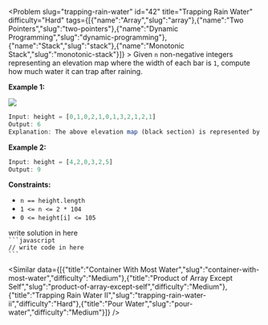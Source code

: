 
<Problem slug="trapping-rain-water" id="42" title="Trapping Rain Water" difficulty="Hard" tags={[{"name":"Array","slug":"array"},{"name":"Two Pointers","slug":"two-pointers"},{"name":"Dynamic Programming","slug":"dynamic-programming"},{"name":"Stack","slug":"stack"},{"name":"Monotonic Stack","slug":"monotonic-stack"}]} >
    Given `n` non-negative integers representing an elevation map where the width of each bar is `1`, compute how much water it can trap after raining.

**Example 1:**

![](https://assets.leetcode.com/uploads/2018/10/22/rainwatertrap.png)
```javascript 
Input: height = [0,1,0,2,1,0,1,3,2,1,2,1]
Output: 6
Explanation: The above elevation map (black section) is represented by array [0,1,0,2,1,0,1,3,2,1,2,1]. In this case, 6 units of rain water (blue section) are being trapped.

```

**Example 2:**

```javascript 
Input: height = [4,2,0,3,2,5]
Output: 9

```

**Constraints:**

*   `n == height.length`
*   `1 <= n <= 2 * 104`
*   `0 <= height[i] <= 105`
</Problem >

<Solution>
write solution in here
</Solution>

<Code>
```javascript
// write code in here
```
</Code>

<Similar data={[{"title":"Container With Most Water","slug":"container-with-most-water","difficulty":"Medium"},{"title":"Product of Array Except Self","slug":"product-of-array-except-self","difficulty":"Medium"},{"title":"Trapping Rain Water II","slug":"trapping-rain-water-ii","difficulty":"Hard"},{"title":"Pour Water","slug":"pour-water","difficulty":"Medium"}]} />
